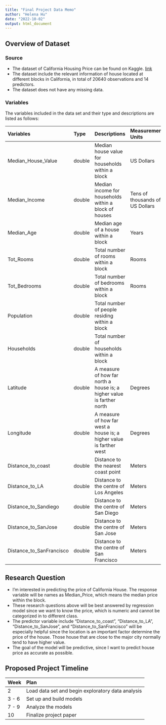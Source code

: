 ```yaml
---
title: "Final Project Data Memo"
author: "Helena Hu"
date: "2022-10-02"
output: html_document
---
```

## Overview of Dataset

### Source
* The dataset of California Housing Price can be found on Kaggle. [link](https://www.kaggle.com/datasets/fedesoriano/california-housing-prices-data-extra-features)
* The dataset include the relevant information of house located at different blocks in California, in total of 20640 observations and 14 predictors.
* The dataset does not have any missing data.

### Variables
The variables included in the data set and their type and descriptions are listed as follows:  

Variables | Type | Descriptions | Measurement Units
:-------- | :--- | :----------- | :----------------
Median_House_Value | double | Median house value for households within a block | US Dollars
Median_Income | double | Median income for households within a block of houses | Tens of thousands of US Dollars
Median_Age | double | Median age of a house within a block | Years
Tot_Rooms | double | Total number of rooms within a block | Rooms
Tot_Bedrooms | double | Total number of bedrooms within a block | Rooms
Population | double | Total number of people residing within a block
Households | double | Total number of households within a block
Latitude | double | A measure of how far north a house is; a higher value is farther north | Degrees
Longitude | double | A measure of how far west a house is; a higher value is farther west | Degrees
Distance_to_coast | double | Distance to the nearest coast point | Meters
Distance_to_LA | double | Distance to the centre of Los Angeles | Meters
Distance_to_Sandiego | double | Distance to the centre of San Diego | Meters
Distance_to_SanJose | double | Distance to the centre of San Jose | Meters
Distance_to_SanFrancisco | double | Distance to the centre of San Francisco | Meters

## Research Question
* I'm interested in predicting the price of California House. The response variable will be names as Median_Price, which means the median  price within the block.
* These research questions above will be best answered by regression model since we want to know the price, which is numeric and cannot be categorized in to different class.
* The predictor variable include "Distance_to_coast", "Distance_to_LA", "Distance_to_SanJose", and "Distance_to_SanFrancisco" will be especially helpful since the location is an important factor determine the price of the house. Those house that are close to the major city normally tend to have higher value. 
* The goal of the model will be predictive, since I want to predict house price as accurate as possible.

## Proposed Project Timeline
Week | Plan
:--- | :---
2 | Load data set and begin exploratory data analysis
3 - 6 | Set up and build models
7 - 9 | Analyze the models
10 | Finalize project paper
